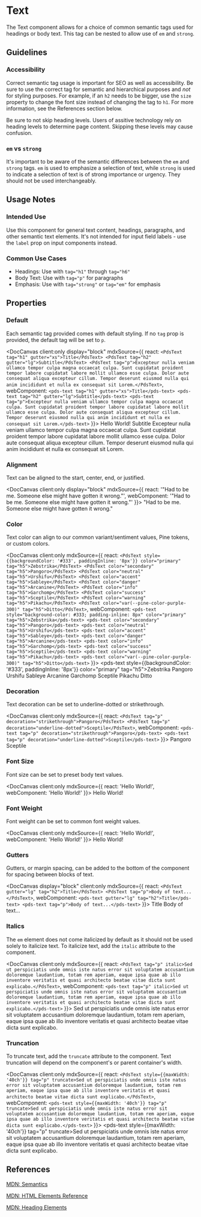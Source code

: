 
# Text

The Text component allows for a choice of common semantic tags used for headings or body text. This tag can be nested to allow use of `em` and `strong`.

## Guidelines

### Accessibility

Correct semantic tag usage is important for SEO as well as accessibility. Be sure to use the correct tag for semantic and hierarchical purposes and *not* for styling purposes. For example, if an `h2` needs to be bigger, use the `size` property to change the font size instead of changing the tag to `h1`. For more information, see the References section below.

Be sure to not skip heading levels. Users of assitive technology rely on heading levels to determine page content. Skipping these levels may cause confusion.

### `em` vs `strong`

It's important to be aware of the semantic differences between the `em` and `strong` tags. `em` is used to emphasize a selection of text, while `strong` is used to indicate a selection of text is of strong importance or urgency. They should not be used interchangeably.

## Usage Notes

### Intended Use

Use this component for general text content, headings, paragraphs, and other semantic text elements. It's not intended for input field labels - use the `label` prop on input components instead.

### Common Use Cases

- Headings: Use with `tag="h1"` through `tag="h6"`
- Body Text: Use with `tag="p"` for paragraphs
- Emphasis: Use with `tag="strong"` or `tag="em"` for emphasis

## Properties

<DocArgsTable componentName="pds-text" docSource={components} />

### Default

Each semantic tag provided comes with default styling. If no `tag` prop is provided, the default tag will be set to `p`.

<DocCanvas
  client:only
  display="block"
  mdxSource={{
    react: `
      <PdsText tag="h1" gutter="xs">Title</PdsText>
      <PdsText tag="h2" gutter="lg">Subtitle</PdsText>
      <PdsText tag="p">Excepteur nulla veniam ullamco tempor culpa magna occaecat culpa. Sunt cupidatat proident tempor labore cupidatat labore mollit ullamco esse culpa. Dolor aute consequat aliqua excepteur cillum. Tempor deserunt eiusmod nulla qui anim incididunt et nulla ex consequat sit Lorem.</PdsText>
    `,
    webComponent: `
      <pds-text tag="h1" gutter="xs">Title</pds-text>
      <pds-text tag="h2" gutter="lg">Subtitle</pds-text>
      <pds-text tag="p">Excepteur nulla veniam ullamco tempor culpa magna occaecat culpa. Sunt cupidatat proident tempor labore cupidatat labore mollit ullamco esse culpa. Dolor aute consequat aliqua excepteur cillum. Tempor deserunt eiusmod nulla qui anim incididunt et nulla ex consequat sit Lorem.</pds-text>
    `
}}>
  <pds-text tag="h1" gutter="xs">Hello World!</pds-text>
  <pds-text tag="h2" gutter="lg">Subtitle</pds-text>
  <pds-text tag="p">Excepteur nulla veniam ullamco tempor culpa magna occaecat culpa. Sunt cupidatat proident tempor labore cupidatat labore mollit ullamco esse culpa. Dolor aute consequat aliqua excepteur cillum. Tempor deserunt eiusmod nulla qui anim incididunt et nulla ex consequat sit Lorem.</pds-text>
</DocCanvas>

### Alignment

Text can be aligned to the start, center, end, or justified.

<DocCanvas
  client:only
  display="block"
  mdxSource={{
    react: '<PdsText align="center" tag="p">"Had to be me. Someone else might have gotten it wrong."</PdsText>',
    webComponent: '<pds-text align="center" tag="p">"Had to be me. Someone else might have gotten it wrong."</pds-text>'
}}>
  <pds-text align="center" tag="p">"Had to be me. Someone else might have gotten it wrong."</pds-text>
</DocCanvas>

### Color

Text color can align to our common variant/sentiment values, Pine tokens, or custom colors.

<DocCanvas client:only
  mdxSource={{
    react: `
      <PdsText style={{backgroundColor: '#333', paddingInline: '8px'}} color="primary" tag="h5">Zebstrika</PdsText>
      <PdsText color="secondary" tag="h5">Pangoro</PdsText>
      <PdsText color="neutral" tag="h5">Urshifu</PdsText>
      <PdsText color="accent" tag="h5">Sableye</PdsText>
      <PdsText color="danger" tag="h5">Arcanine</PdsText>
      <PdsText color="info" tag="h5">Garchomp</PdsText>
      <PdsText color="success" tag="h5">Sceptile</PdsText>
      <PdsText color="warning" tag="h5">Pikachu</PdsText>
      <PdsText color="var(--pine-color-purple-300)" tag="h5">Ditto</PdsText>
    `,
    webComponent: `
      <pds-text style="background-color: #333; padding-inline: 8px" color="primary" tag="h5">Zebstrika</pds-text>
      <pds-text color="secondary" tag="h5">Pangoro</pds-text>
      <pds-text color="neutral" tag="h5">Urshifu</pds-text>
      <pds-text color="accent" tag="h5">Sableye</pds-text>
      <pds-text color="danger" tag="h5">Arcanine</pds-text>
      <pds-text color="info" tag="h5">Garchomp</pds-text>
      <pds-text color="success" tag="h5">Sceptile</pds-text>
      <pds-text color="warning" tag="h5">Pikachu</pds-text>
      <pds-text color="var(--pine-color-purple-300)" tag="h5">Ditto</pds-text>
    `
}}>
  <pds-text style={{backgroundColor: '#333', paddingInline: '8px'}} color="primary" tag="h5">Zebstrika</pds-text>
  <pds-text color="secondary" tag="h5">Pangoro</pds-text>
  <pds-text color="neutral" tag="h5">Urshifu</pds-text>
  <pds-text color="accent" tag="h5">Sableye</pds-text>
  <pds-text color="danger" tag="h5">Arcanine</pds-text>
  <pds-text color="info" tag="h5">Garchomp</pds-text>
  <pds-text color="success" tag="h5">Sceptile</pds-text>
  <pds-text color="warning" tag="h5">Pikachu</pds-text>
  <pds-text color="var(--pine-color-purple-300)" tag="h5">Ditto</pds-text>
</DocCanvas>

### Decoration

Text decoration can be set to underline-dotted or strikethrough.

<DocCanvas client:only
  mdxSource={{
    react: `
      <PdsText tag="p" decoration="strikethrough">Pangoro</PdsText>
      <PdsText tag="p" decoration="underline-dotted">Sceptile</PdsText>
    `,
    webComponent: `
      <pds-text tag="p" decoration="strikethrough">Pangoro</pds-text>
      <pds-text tag="p" decoration="underline-dotted">Sceptile</pds-text>
    `
}}>
  <pds-text tag="p" decoration="strikethrough">Pangoro</pds-text>
  <pds-text tag="p" decoration="underline-dotted">Sceptile</pds-text>
</DocCanvas>

### Font Size

Font size can be set to preset body text values.

<DocCanvas client:only
  mdxSource={{
    react: '<PdsText size="2xl" tag="p">Hello World!</PdsText>',
    webComponent: '<pds-text size="2xl" tag="p">Hello World!</pds-text>'
}}>
  <pds-text size="2xl" tag="p">Hello World!</pds-text>
</DocCanvas>

### Font Weight

Font weight can be set to common font weight values.

<DocCanvas client:only
  mdxSource={{
    react: '<PdsText weight="bold" tag="p">Hello World!</PdsText>',
    webComponent: '<pds-text weight="bold" tag="p">Hello World!</pds-text>'
}}>
  <pds-text weight="bold" tag="p">Hello World!</pds-text>
</DocCanvas>

### Gutters

Gutters, or margin spacing, can be added to the bottom of the component for spacing between blocks of text.

<DocCanvas
  display="block"
  client:only
  mdxSource={{
    react: `
      <PdsText gutter="lg" tag="h2">Title</PdsText>
      <PdsText tag="p">Body of text...</PdsText>
    `,
    webComponent: `
      <pds-text gutter="lg" tag="h2">Title</pds-text>
      <pds-text tag="p">Body of text...</pds-text>
    `
}}>
  <pds-text gutter="lg" tag="h2">Title</pds-text>
  <pds-text tag="p">Body of text...</pds-text>
</DocCanvas>

### Italics

The `em` element does not come italicized by default as it should not be used solely to italicize text. To italicize text, add the `italic` attribute to the component.

<DocCanvas client:only
  mdxSource={{
    react: `<PdsText tag="p" italic>Sed ut perspiciatis unde omnis iste natus error sit voluptatem accusantium doloremque laudantium, totam rem aperiam, eaque ipsa quae ab illo inventore veritatis et quasi architecto beatae vitae dicta sunt explicabo.</PdsText>`,
    webComponent: `<pds-text tag="p" italic>Sed ut perspiciatis unde omnis iste natus error sit voluptatem accusantium doloremque laudantium, totam rem aperiam, eaque ipsa quae ab illo inventore veritatis et quasi architecto beatae vitae dicta sunt explicabo.</pds-text>`
}}>
  <pds-text tag="p" italic>Sed ut perspiciatis unde omnis iste natus error sit voluptatem accusantium doloremque laudantium, totam rem aperiam, eaque ipsa quae ab illo inventore veritatis et quasi architecto beatae vitae dicta sunt explicabo.</pds-text>
</DocCanvas>

### Truncation

To truncate text, add the `truncate` attribute to the component. Text truncation will depend on the component's or parent container's width.

<DocCanvas client:only
  mdxSource={{
    react: `<PdsText style={{maxWidth: '40ch'}} tag="p" truncate>Sed ut perspiciatis unde omnis iste natus error sit voluptatem accusantium doloremque laudantium, totam rem aperiam, eaque ipsa quae ab illo inventore veritatis et quasi architecto beatae vitae dicta sunt explicabo.</PdsText>`,
    webComponent: `<pds-text style={{maxWidth: '40ch'}} tag="p" truncate>Sed ut perspiciatis unde omnis iste natus error sit voluptatem accusantium doloremque laudantium, totam rem aperiam, eaque ipsa quae ab illo inventore veritatis et quasi architecto beatae vitae dicta sunt explicabo.</pds-text>`
}}>
  <pds-text style={{maxWidth: '40ch'}} tag="p" truncate>Sed ut perspiciatis unde omnis iste natus error sit voluptatem accusantium doloremque laudantium, totam rem aperiam, eaque ipsa quae ab illo inventore veritatis et quasi architecto beatae vitae dicta sunt explicabo.</pds-text>
</DocCanvas>

## References

[MDN: Semantics](https://developer.mozilla.org/en-US/docs/Glossary/Semantics)

[MDN: HTML Elements Reference](https://developer.mozilla.org/en-US/docs/Web/HTML/Element#text-level_semantics)

[MDN: Heading Elements](https://developer.mozilla.org/en-US/docs/Web/HTML/Element/Heading_Elements)
